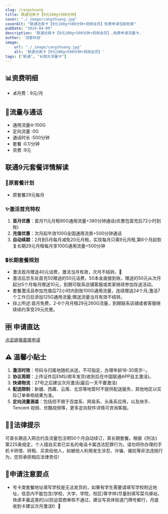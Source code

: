 ```yaml
---
slug: /cangshuang
title: 联通沧爽卡【9元100g+500分钟】
cover: "./_image/cangshuang.jpg"
coverAlt: "联通沧爽卡【9元100g+500分钟+视频会员】免费申请包邮到家"
pubDate: "2024-04-09"
description: '联通沧爽卡【9元100g+500分钟+视频会员】,免费申请流量卡。'
author: '流客科技'
image:
    url: "./_image/cangshuang.jpg"
    alt: '联通沧爽卡【9元100g+500分钟+视频会员】'
tags: ["联通", "长期大流量卡"]
---
```



## 📊资费明细

- 💰月费：9元/月

## 🚀流量与通话

* 通用流量🌐:100G  
* 定向流量 :0G  
* 通话时长 :500分钟
* 套餐 :0.1/分钟
* 资费 :9元 

## 联通9元套餐详情解读
### 📡原套餐计划
- 原套餐29元每月

### ✨激活首充特权
1. **首月优惠**：首月11元月租90G通用流量+380分钟通话(优惠包首充后72小时到账)
2. **充值优惠**：次月起牛效100G全国通用流景+500分钟通话
3. **自动续期**：2月到5月每月减免20元月租，实现每月只需9元月租,第6个月起恢复长期29元月租每月享100G通用流量+500分钟

### 💲长期套餐规划
- 激活首月赠送40元话费，激活当月有效，次月不结转。🎈
- 激活后京东处首充50赠送的50元话费，50本金直接到账，赠送的50元从次月起分5个月每月赠送10元，到期可联系店铺客服或卖家继续参加存送活动。
- 套餐激活且参加充值后72小时内到账100G通用流量，连续赠送24个月;激活7个工作日后添加125G通用流量;赠送流量当月有效不结转。
- 综上所述:首月免费，2-6个月月租29元260G流量，到期联系店铺或者客服继续续约享受29元优惠。

## 🈸 申请直达
[点击链接直接申请](https://haokawx.lot-ml.com/h5order/index?pudiD=540&userid=108186)

## ⚠️ 温馨小贴士
1. **激活时效**：号码与归属地随机派送，不可指定，办理年龄18-30周岁💦。
2. **协议周期**：上传证件后EMS/顺丰发货(收到后在中国联通APP自主激活)。
3. **快递物流**：27号之后建议次月激活(最后一天不要激活)
4. **配送限制**：新疆、西藏、云南、北京等地暂时不提供配送服务，其他地区以实际订单审核结果为准。
5. **定向流量涵盖**：包括但不限于百度系、网易系、头条系应用，以及快手、 Tencent 视频、优酷视频等，更多定向软件详情可咨询客服。

## 👮‍♂️法律提示
可查长期且入网合约及流量包注明50个月自动续订，真长期套餐。根据《刑法》第225条规定，个人擅自买卖已实名的电话卡属违法犯罪行为，请勿将你办理的手机卡转借、转租、买卖给他人，如被他人利用发生涉忍、诈骗、骚扰等非法违规行为，您将承担相应法律责任!
## 📝申请注意要点
- 号卡类套餐地址填写学校是无法发货的，如果有学生需要请填写学校附近地址，信息内不能包含(学校，大学，学院，校区)等字样(尽量别填写菜鸟驿站，快递丰巢这类的)以防运营商审核不通过，建议写具体街道门牌号都行，月底收到卡建议次月激活❗️）📍

